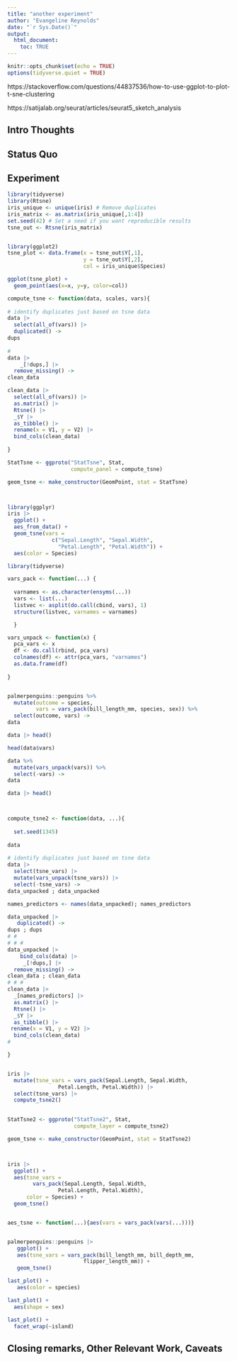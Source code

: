 ```yaml
---
title: "another experiment"
author: "Evangeline Reynolds"
date: "`r Sys.Date()`"
output: 
  html_document:
    toc: TRUE
---
```


```r
knitr::opts_chunk$set(echo = TRUE)
options(tidyverse.quiet = TRUE)
```

https://stackoverflow.com/questions/44837536/how-to-use-ggplot-to-plot-t-sne-clustering

https://satijalab.org/seurat/articles/seurat5_sketch_analysis


## Intro Thoughts


## Status Quo


## Experiment

```r
library(tidyverse)
library(Rtsne)
iris_unique <- unique(iris) # Remove duplicates
iris_matrix <- as.matrix(iris_unique[,1:4])
set.seed(42) # Set a seed if you want reproducible results
tsne_out <- Rtsne(iris_matrix)


library(ggplot2)
tsne_plot <- data.frame(x = tsne_out$Y[,1], 
                        y = tsne_out$Y[,2], 
                        col = iris_unique$Species)

ggplot(tsne_plot) + 
  geom_point(aes(x=x, y=y, color=col))

compute_tsne <- function(data, scales, vars){
  
# identify duplicates just based on tsne data
data |>
  select(all_of(vars)) |>
  duplicated() ->
dups
   
#  
data |>
    _[!dups,] |>
  remove_missing() ->
clean_data

clean_data |>
  select(all_of(vars)) |>
  as.matrix() |>
  Rtsne() |> 
  _$Y |> 
  as_tibble() |> 
  rename(x = V1, y = V2) |>
  bind_cols(clean_data)
  
}

StatTsne <- ggproto("StatTsne", Stat, 
                    compute_panel = compute_tsne)

geom_tsne <- make_constructor(GeomPoint, stat = StatTsne)



library(ggplyr)
iris |>
  ggplot() +
  aes_from_data() + 
  geom_tsne(vars = 
              c("Sepal.Length", "Sepal.Width", 
                "Petal.Length", "Petal.Width")) + 
  aes(color = Species)


```


```r

library(tidyverse)

vars_pack <- function(...) {
  
  varnames <- as.character(ensyms(...))
  vars <- list(...)
  listvec <- asplit(do.call(cbind, vars), 1)
  structure(listvec, varnames = varnames)

  }

vars_unpack <- function(x) {
  pca_vars <- x
  df <- do.call(rbind, pca_vars)
  colnames(df) <- attr(pca_vars, "varnames")
  as.data.frame(df)
  
}


palmerpenguins::penguins %>% 
  mutate(outcome = species, 
         vars = vars_pack(bill_length_mm, species, sex)) %>% 
  select(outcome, vars) ->
data

data |> head()

head(data$vars)

data %>%
  mutate(vars_unpack(vars)) %>% 
  select(-vars) ->
data

data |> head()



compute_tsne2 <- function(data, ...){
  
  set.seed(1345)
  
data  
  
# identify duplicates just based on tsne data
data |>
  select(tsne_vars) |>
  mutate(vars_unpack(tsne_vars)) |>
  select(-tsne_vars) ->
data_unpacked ; data_unpacked

names_predictors <- names(data_unpacked); names_predictors

data_unpacked |>
   duplicated() ->
dups ; dups
# #
# # #
data_unpacked |>
    bind_cols(data) |>
     _[!dups,] |> 
  remove_missing() ->
clean_data ; clean_data
# # # 
clean_data |>
  _[names_predictors] |>
  as.matrix() |>
  Rtsne() |>
  _$Y |>
  as_tibble() |>
 rename(x = V1, y = V2) |>
  bind_cols(clean_data)
#   

}


iris |> 
  mutate(tsne_vars = vars_pack(Sepal.Length, Sepal.Width, 
                Petal.Length, Petal.Width)) |>
  select(tsne_vars) |>
  compute_tsne2()
  

StatTsne2 <- ggproto("StatTsne2", Stat, 
                     compute_layer = compute_tsne2)

geom_tsne <- make_constructor(GeomPoint, stat = StatTsne2)



iris |> 
  ggplot() + 
  aes(tsne_vars = 
        vars_pack(Sepal.Length, Sepal.Width, 
                Petal.Length, Petal.Width),
      color = Species) + 
  geom_tsne()


aes_tsne <- function(...){aes(vars = vars_pack(vars(...)))}


palmerpenguins::penguins |>
   ggplot() + 
   aes(tsne_vars = vars_pack(bill_length_mm, bill_depth_mm, 
                        flipper_length_mm)) + 
   geom_tsne() 

last_plot() + 
   aes(color = species)

last_plot() + 
  aes(shape = sex) 

last_plot() + 
  facet_wrap(~island)

```





## Closing remarks, Other Relevant Work, Caveats
